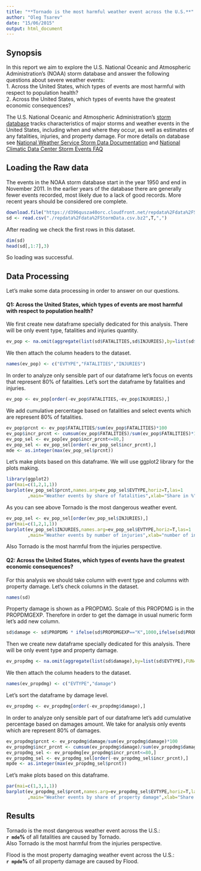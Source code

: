 ```yaml
---
title: "**Tornado is the most harmful weather event across the U.S.**"
author: "Oleg Tsarev"
date: "15/06/2015"
output: html_document
---
```


## **Synopsis**
In this report we aim to explore the U.S. National Oceanic and Atmospheric Administration's (NOAA) storm database and answer the following questions about severe weather events:  
1. Across the United States, which types of events are most harmful with respect to population health?  
2. Across the United States, which types of events have the greatest economic consequences?  
  
The U.S. National Oceanic and Atmospheric Administration's [storm database](https://d396qusza40orc.cloudfront.net/repdata%2Fdata%2FStormData.csv.bz2) tracks characteristics of major storms and weather events in the United States, including when and where they occur, as well as estimates of any fatalities, injuries, and property damage. For more details on database see [National Weather Service Storm Data Documentation](https://d396qusza40orc.cloudfront.net/repdata%2Fpeer2_doc%2Fpd01016005curr.pdf) and [National Climatic Data Center Storm Events FAQ](https://d396qusza40orc.cloudfront.net/repdata%2Fpeer2_doc%2FNCDC%20Storm%20Events-FAQ%20Page.pdf)  
  
  
## **Loading the Raw data**
The events in the NOAA storm database start in the year 1950 and end in November 2011. In the earlier years of the database there are generally fewer events recorded, most likely due to a lack of good records. More recent years should be considered ore complete.  

```r
download.file("https://d396qusza40orc.cloudfront.net/repdata%2Fdata%2FStormData.csv.bz2","./repdata%2Fdata%2FStormData.csv.bz2",method = "wget")  
sd <- read.csv("./repdata%2Fdata%2FStormData.csv.bz2",T,",")  
```
After reading we check the first rows in this dataset.
```r
dim(sd)
head(sd[,1:7],3)
```
So loading was successful.  

## **Data Processing**
Let's make some data processing in order to answer on our questions.

#### **Q1: Across the United States, which types of events are most harmful with respect to population health?**  
We first create new dataframe specially dedicated for this analysis.
There will be only event type, fatalities and injuries quantity. 
```r
ev_pop <- na.omit(aggregate(list(sd$FATALITIES,sd$INJURIES),by=list(sd$EVTYPE),FUN=sum,na.rm=T))
```
We then attach the column headers to the dataset.
```r
names(ev_pop) <- c("EVTYPE","FATALITIES","INJURIES")
```
In order to analyze only sensible part of our dataframe let's focus on events that represent 80% of fatalities.
Let's sort the dataframe by fatalities and injuries.
```r
ev_pop <- ev_pop[order(-ev_pop$FATALITIES,-ev_pop$INJURIES),]
```
We add cumulative percentage based on fatalities and select events which are represent 80% of fatalities.
```r
ev_pop$prcnt <- ev_pop$FATALITIES/sum(ev_pop$FATALITIES)*100
ev_pop$incr_prcnt <- cumsum(ev_pop$FATALITIES)/sum(ev_pop$FATALITIES)*100
ev_pop_sel <- ev_pop[ev_pop$incr_prcnt<=80,]
ev_pop_sel <- ev_pop_sel[order(-ev_pop_sel$incr_prcnt),]
mde <- as.integer(max(ev_pop_sel$prcnt))
```
Let's make plots based on this dataframe.
We will use ggplot2 library for the plots making.
```r
library(ggplot2)
par(mai=c(1,2,1,1))
barplot(ev_pop_sel$prcnt,names.arg=ev_pop_sel$EVTYPE,horiz=T,las=1
        ,main="Weather events by share of fatalities",xlab="Share in %")
```
  
As you can see above Tornado is the most dangerous weather event.  
```r
ev_pop_sel <- ev_pop_sel[order(ev_pop_sel$INJURIES),]
par(mai=c(1,2,1,1))
barplot(ev_pop_sel$INJURIES,names.arg=ev_pop_sel$EVTYPE,horiz=T,las=1
        ,main="Weather events by number of injuries",xlab="number of injuries")
```
  
Also Tornado is the most harmful from the injuries perspective.  

#### **Q2: Across the United States, which types of events have the greatest economic consequences?**    
For this analysis we should take column with event type and columns with property damage.
Let's check columns in the dataset.
```r
names(sd)
```
Property damage is shown as a PROPDMG. Scale of this PROPDMG is in the PROPDMGEXP.
Therefore in order to get the damage in usual numeric form let's add new column.
```r
sd$damage <- sd$PROPDMG * ifelse(sd$PROPDMGEXP=="K",1000,ifelse(sd$PROPDMGEXP=="M",1000000,ifelse(sd$PROPDMGEXP=="B",1000000000,1)))
```
Then we create new dataframe specially dedicated for this analysis.
There will be only event type and property damage. 
```r
ev_propdmg <- na.omit(aggregate(list(sd$damage),by=list(sd$EVTYPE),FUN=sum,na.rm=T))
```
We then attach the column headers to the dataset.
```r
names(ev_propdmg) <- c("EVTYPE","damage")
```
Let's sort the dataframe by damage level.
```r
ev_propdmg <- ev_propdmg[order(-ev_propdmg$damage),]
```
In order to analyze only sensible part of our dataframe let's add cumulative percentage based on damages amount.
We take for analysis only events which are represent 80% of damages.
```r
ev_propdmg$prcnt <- ev_propdmg$damage/sum(ev_propdmg$damage)*100
ev_propdmg$incr_prcnt <- cumsum(ev_propdmg$damage)/sum(ev_propdmg$damage)*100
ev_propdmg_sel <- ev_propdmg[ev_propdmg$incr_prcnt<=80,]
ev_propdmg_sel <- ev_propdmg_sel[order(-ev_propdmg_sel$incr_prcnt),]
mpde <- as.integer(max(ev_propdmg_sel$prcnt))
```
  
Let's make plots based on this dataframe.
```r
par(mai=c(1,3,1,1))
barplot(ev_propdmg_sel$prcnt,names.arg=ev_propdmg_sel$EVTYPE,horiz=T,las=1
        ,main="Weather events by share of property damage",xlab="Share in %")
```
  
    

## **Results**
Tornado is the most dangerous weather event across the U.S.:  
**`r mde`%** of all fatalities are caused by Tornado.  
Also Tornado is the most harmful from the injuries perspective.  
  
Flood is the most property damaging weather event across the U.S.:  
**`r mpde`%** of all property damage are caused by Flood. 





